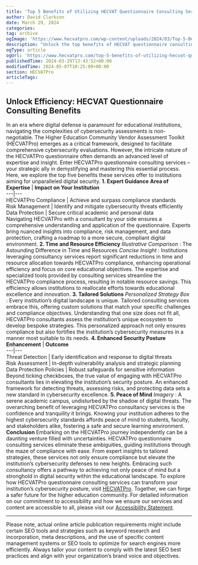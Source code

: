 ```yaml
---
title: 'Top 5 Benefits of Utilizing HECVAT Questionnaire Consulting Services'
author: David Clarkson
date: March 29, 2024
categories: 
tag: archive
ogImage: 'https://www.hecvatpro.com/wp-content/uploads/2024/03/Top-5-Benefits-of-Utilizing-HECVAT-Questionnaire-Consulting-Services-1024x536.jpg'
description: "Unlock the top benefits of HECVAT questionnaire consulting services. Elevate your institution's security posture with expert guidance."
ogType: article
ogUrl: 'https://www.hecvatpro.com/top-5-benefits-of-utilizing-hecvat-questionnaire-consulting-services/'
publishedTime: 2024-03-29T13:43:52+00:00
modifiedTime: 2024-05-07T10:25:09+00:00
section: HECVATPro
articleTags: 
---
```


## Unlock Efficiency: HECVAT Questionnaire Consulting Benefits
In an era where digital defense is paramount for educational institutions, navigating the complexities of cybersecurity assessments is non-negotiable. The Higher Education Community Vendor Assessment Toolkit (HECVATPro) emerges as a critical framework, designed to facilitate comprehensive cybersecurity evaluations. However, the intricate nature of the HECVATPro questionnaire often demands an advanced level of expertise and insight. Enter HECVATPro questionnaire consulting services – your strategic ally in demystifying and mastering this essential process. Here, we explore the top five benefits these services offer to institutions aiming for unparalleled digital security.
**1\. Expert Guidance**
**Area of Expertise** | **Impact on Your Institution**  
---|---  
HECVATPro Compliance | Achieve and surpass compliance standards  
Risk Management | Identify and mitigate cybersecurity threats efficiently  
Data Protection | Secure critical academic and personal data  
Navigating HECVATPro with a consultant by your side ensures a comprehensive understanding and application of the questionnaire. Experts bring nuanced insights into compliance, risk management, and data protection, crafting a roadmap to a more secure, compliant digital environment.
**2\. Time and Resource Efficiency**
_Illustrative Comparison_ : The Astounding Difference in Time and Resources
_Concise Insight_ : Institutions leveraging consultancy services report significant reductions in time and resource allocation towards HECVATPro compliance, enhancing operational efficiency and focus on core educational objectives.
The expertise and specialized tools provided by consulting services streamline the HECVATPro compliance process, resulting in notable resource savings. This efficiency allows institutions to reallocate efforts towards educational excellence and innovation.
**3\. Tailored Solutions**
_Personalized Strategy Box_ : Every institution’s digital landscape is unique. Tailored consulting services embrace this, offering custom solutions that match your specific challenges and compliance objectives.
Understanding that one size does not fit all, HECVATPro consultants assess the institution’s unique ecosystem to develop bespoke strategies. This personalized approach not only ensures compliance but also fortifies the institution’s cybersecurity measures in a manner most suitable to its needs.
**4\. Enhanced Security Posture**
**Enhancement** | **Outcome**  
---|---  
Threat Detection | Early identification and response to digital threats  
Risk Assessment | In-depth vulnerability analysis and strategic planning  
Data Protection Policies | Robust safeguards for sensitive information  
Beyond ticking checkboxes, the true value of engaging with HECVATPro consultants lies in elevating the institution’s security posture. An enhanced framework for detecting threats, assessing risks, and protecting data sets a new standard in cybersecurity excellence.
**5\. Peace of Mind**
_Imagery_ : A serene academic campus, undisturbed by the shadow of digital threats.
The overarching benefit of leveraging HECVATPro consultancy services is the confidence and tranquility it brings. Knowing your institution adheres to the highest cybersecurity standards affords peace of mind to students, faculty, and stakeholders alike, fostering a safe and secure learning environment.
**Conclusion**
Embarking on the HECVATPro journey independently can be a daunting venture filled with uncertainties. HECVATPro questionnaire consulting services eliminate these ambiguities, guiding institutions through the maze of compliance with ease. From expert insights to tailored strategies, these services not only ensure compliance but elevate the institution’s cybersecurity defenses to new heights. Embracing such consultancy offers a pathway to achieving not only peace of mind but a stronghold in digital security within the educational landscape.
To explore how HECVATPro questionnaire consulting services can transform your institution’s cybersecurity posture, visit [HECVATPro](https://www.hecvatpro.com). Together, we can forge a safer future for the higher education community.
For detailed information on our commitment to accessibility and how we ensure our services and content are accessible to all, please visit our [Accessibility Statement](https://www.hecvatpro.com/accessibility-statement/).
* * *
Please note, actual online article publication requirements might include certain SEO tools and strategies such as keyword research and incorporation, meta descriptions, and the use of specific content management systems or SEO tools to optimize for search engines more efficiently. Always tailor your content to comply with the latest SEO best practices and align with your organization’s brand voice and objectives.